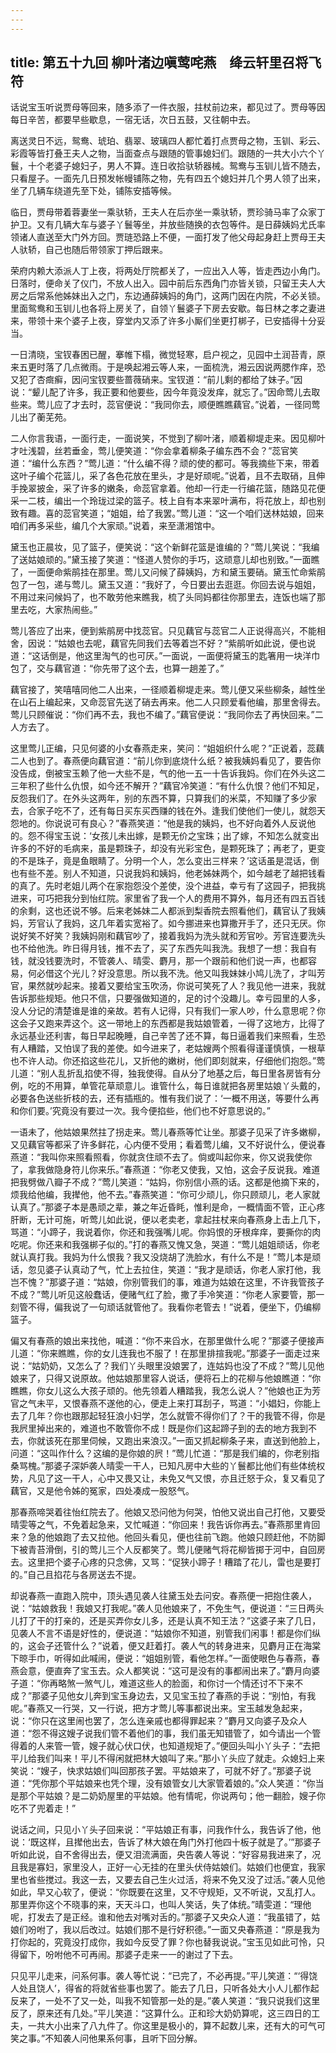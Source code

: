 ```yaml
---
---
---
```

title: 第五十九回 柳叶渚边嗔莺咤燕　绛云轩里召将飞符
---

话说宝玉听说贾母等回来，随多添了一件衣服，拄杖前边来，都见过了。贾母等因每日辛苦，都要早些歇息，一宿无话，次日五鼓，又往朝中去。

离送灵日不远，鸳鸯、琥珀、翡翠、玻璃四人都忙着打点贾母之物，玉钏、彩云、彩霞等皆打叠王夫人之物，当面查点与跟随的管事媳妇们。跟随的一共大小六个丫鬟，十个老婆子媳妇子，男人不算。连日收拾驮轿器械。鸳鸯与玉钏儿皆不随去，只看屋子。一面先几日预发帐幔铺陈之物，先有四五个媳妇并几个男人领了出来，坐了几辆车绕道先至下处，铺陈安插等候。

临日，贾母带着蓉妻坐一乘驮轿，王夫人在后亦坐一乘驮轿，贾珍骑马率了众家丁护卫。又有几辆大车与婆子丫鬟等坐，并放些随换的衣包等件。是日薛姨妈尤氏率领诸人直送至大门外方回。贾琏恐路上不便，一面打发了他父母起身赶上贾母王夫人驮轿，自己也随后带领家丁押后跟来。

荣府内赖大添派人丁上夜，将两处厅院都关了，一应出入人等，皆走西边小角门。日落时，便命关了仪门，不放人出入。园中前后东西角门亦皆关锁，只留王夫人大房之后常系他姊妹出入之门，东边通薛姨妈的角门，这两门因在内院，不必关锁。里面鸳鸯和玉钏儿也各将上房关了，自领丫鬟婆子下房去安歇。每日林之孝之妻进来，带领十来个婆子上夜，穿堂内又添了许多小厮们坐更打梆子，已安插得十分妥当。 　　

一日清晓，宝钗春困已醒，搴帷下榻，微觉轻寒，启户视之，见园中土润苔青，原来五更时落了几点微雨。于是唤起湘云等人来，一面梳洗，湘云因说两腮作痒，恐又犯了杏癍癣，因问宝钗要些蔷薇硝来。宝钗道：“前儿剩的都给了妹子。”因说：“颦儿配了许多，我正要和他要些，因今年竟没发痒，就忘了。”因命莺儿去取些来。莺儿应了才去时，蕊官便说：“我同你去，顺便瞧瞧藕官。”说着，一径同莺儿出了蘅芜苑。

二人你言我语，一面行走，一面说笑，不觉到了柳叶渚，顺着柳堤走来。因见柳叶才吐浅碧，丝若垂金，莺儿便笑道：“你会拿着柳条子编东西不会？”蕊官笑道：“编什么东西？”莺儿道：“什么编不得？顽的使的都可。等我摘些下来，带着这叶子编个花篮儿，采了各色花放在里头，才是好顽呢。”说着，且不去取硝，且伸手挽翠披金，采了许多的嫩条，命蕊官拿着。他却一行走一行编花篮，随路见花便采一二枝，编出一个玲珑过梁的篮子。枝上自有本来翠叶满布，将花放上，却也别致有趣。喜的蕊官笑道；“姐姐，给了我罢。”莺儿道：“这一个咱们送林姑娘，回来咱们再多采些，编几个大家顽。”说着，来至潇湘馆中。

黛玉也正晨妆，见了篮子，便笑说：“这个新鲜花篮是谁编的？”莺儿笑说：“我编了送姑娘顽的。”黛玉接了笑道：“怪道人赞你的手巧，这顽意儿却也别致。”一面瞧了，一面便命紫鹃挂在那里。莺儿又问候了薛姨妈，方和黛玉要硝。黛玉忙命紫鹃包了一包，递与莺儿。黛玉又道：“我好了，今日要出去逛逛。你回去说与姐姐，不用过来问候妈了，也不敢劳他来瞧我，梳了头同妈都往你那里去，连饭也端了那里去吃，大家热闹些。”

莺儿答应了出来，便到紫鹃房中找蕊官。只见藕官与蕊官二人正说得高兴，不能相舍，因说：“姑娘也去呢，藕官先同我们去等着岂不好？”紫鹃听如此说，便也说道：“这话倒是，他这里淘气的也可厌。”一面说，一面便将黛玉的匙箸用一块洋巾包了，交与藕官道：“你先带了这个去，也算一趟差了。”

藕官接了，笑嘻嘻同他二人出来，一径顺着柳堤走来。莺儿便又采些柳条，越性坐在山石上编起来，又命蕊官先送了硝去再来。他二人只顾爱看他编，那里舍得去。莺儿只顾催说：“你们再不去，我也不编了。”藕官便说：“我同你去了再快回来。”二人方去了。

这里莺儿正编，只见何婆的小女春燕走来，笑问：“姐姐织什么呢？”正说着，蕊藕二人也到了。春燕便向藕官道：“前儿你到底烧什么纸？被我姨妈看见了，要告你没告成，倒被宝玉赖了他一大些不是，气的他一五一十告诉我妈。你们在外头这二三年积了些什么仇恨，如今还不解开？”藕官冷笑道：“有什么仇恨？他们不知足，反怨我们了。在外头这两年，别的东西不算，只算我们的米菜，不知赚了多少家去，合家子吃不了，还有每日买东买西赚的钱在外。逢我们使他们一使儿，就怨天怨地的。你说说可有良心？”春燕笑道：“他是我的姨妈，也不好向着外人反说他的。怨不得宝玉说：‘女孩儿未出嫁，是颗无价之宝珠；出了嫁，不知怎么就变出许多的不好的毛病来，虽是颗珠子，却没有光彩宝色，是颗死珠了；再老了，更变的不是珠子，竟是鱼眼睛了。分明一个人，怎么变出三样来？’这话虽是混话，倒也有些不差。别人不知道，只说我妈和姨妈，他老姊妹两个，如今越老了越把钱看的真了。先时老姐儿两个在家抱怨没个差使，没个进益，幸亏有了这园子，把我挑进来，可巧把我分到怡红院。家里省了我一个人的费用不算外，每月还有四五百钱的余剩，这也还说不够。后来老姊妹二人都派到梨香院去照看他们，藕官认了我姨妈，芳官认了我妈，这几年着实宽裕了。如今挪进来也算撒开手了，还只无厌。你说好笑不好笑？我姨妈刚和藕官吵了，接着我妈为洗头就和芳官吵。芳官连要洗头也不给他洗。昨日得月钱，推不去了，买了东西先叫我洗。我想了一想：我自有钱，就没钱要洗时，不管袭人、晴雯、麝月，那一个跟前和他们说一声，也都容易，何必借这个光儿？好没意思。所以我不洗。他又叫我妹妹小鸠儿洗了，才叫芳官，果然就吵起来。接着又要给宝玉吹汤，你说可笑死了人？我见他一进来，我就告诉那些规矩。他只不信，只要强做知道的，足的讨个没趣儿。幸亏园里的人多，没人分记的清楚谁是谁的亲故。若有人记得，只有我们一家人吵，什么意思呢？你这会子又跑来弄这个。这一带地上的东西都是我姑娘管着，一得了这地方，比得了永远基业还利害，每日早起晚睡，自己辛苦了还不算，每日逼着我们来照看，生恐有人糟踏，又怕误了我的差使。如今进来了，老姑嫂两个照看得谨谨慎慎，一根草也不许人动。你还掐这些花儿，又折他的嫩树，他们即刻就来，仔细他们抱怨。”莺儿道：“别人乱折乱掐使不得，独我使得。自从分了地基之后，每日里各房皆有分例，吃的不用算，单管花草顽意儿。谁管什么，每日谁就把各房里姑娘丫头戴的，必要各色送些折枝的去，还有插瓶的。惟有我们说了：‘一概不用送，等要什么再和你们要。’究竟没有要过一次。我今便掐些，他们也不好意思说的。”

一语未了，他姑娘果然拄了拐走来。莺儿春燕等忙让坐。那婆子见采了许多嫩柳，又见藕官等都采了许多鲜花，心内便不受用；看着莺儿编，又不好说什么，便说春燕道：“我叫你来照看照看，你就贪住顽不去了。倘或叫起你来，你又说我使你了，拿我做隐身符儿你来乐。”春燕道：“你老又使我，又怕，这会子反说我。难道把我劈做八瓣子不成？”莺儿笑道：“姑妈，你别信小燕的话。这都是他摘下来的，烦我给他编，我撵他，他不去。”春燕笑道：“你可少顽儿，你只顾顽儿，老人家就认真了。”那婆子本是愚顽之辈，兼之年近昏眊，惟利是命，一概情面不管，正心疼肝断，无计可施，听莺儿如此说，便以老卖老，拿起拄杖来向春燕身上击上几下，骂道：“小蹄子，我说着你，你还和我强嘴儿呢。你妈恨的牙根痒痒，要撕你的肉吃呢。你还来和我强梆子似的。”打的春燕又愧又急，哭道：“莺儿姐姐顽话，你老就认真打我。我妈为什么恨我？我又没烧胡了洗脸水，有什么不是！”莺儿本是顽话，忽见婆子认真动了气，忙上去拉住，笑道：“我才是顽话，你老人家打他，我岂不愧？”那婆子道：“姑娘，你别管我们的事，难道为姑娘在这里，不许我管孩子不成？”莺儿听见这般蠢话，便赌气红了脸，撒了手冷笑道：“你老人家要管，那一刻管不得，偏我说了一句顽话就管他了。我看你老管去！”说着，便坐下，仍编柳篮子。

偏又有春燕的娘出来找他，喊道：“你不来舀水，在那里做什么呢？”那婆子便接声儿道：“你来瞧瞧，你的女儿连我也不服了！在那里排揎我呢。”那婆子一面走过来说：“姑奶奶，又怎么了？我们丫头眼里没娘罢了，连姑妈也没了不成？”莺儿见他娘来了，只得又说原故。他姑娘那里容人说话，便将石上的花柳与他娘瞧道：“你瞧瞧，你女儿这么大孩子顽的。他先领着人糟踏我，我怎么说人？”他娘也正为芳官之气未平，又恨春燕不遂他的心，便走上来打耳刮子，骂道：“小娼妇，你能上去了几年？你也跟那起轻狂浪小妇学，怎么就管不得你们了？干的我管不得，你是我屄里掉出来的，难道也不敢管你不成！既是你们这起蹄子到的去的地方我到不去，你就该死在那里伺候，又跑出来浪汉。”一面又抓起柳条子来，直送到他脸上，问道：“这叫作什么？这编的是你娘的屄！”莺儿忙道：“那是我们编的，你老别指桑骂槐。”那婆子深妒袭人晴雯一干人，已知凡房中大些的丫鬟都比他们有些体统权势，凡见了这一干人，心中又畏又让，未免又气又恨，亦且迁怒于众，复又看见了藕官，又是他令姊的冤家，四处凑成一股怒气。

那春燕啼哭着往怡红院去了。他娘又恐问他为何哭，怕他又说出自己打他，又要受晴雯等之气，不免着起急来，又忙喊道：“你回来！我告诉你再去。”春燕那里肯回来？急的他娘跑了去又拉他。他回头看见，便也往前飞跑。他娘只顾赶他，不防脚下被青苔滑倒，引的莺儿三个人反都笑了。莺儿便赌气将花柳皆掷于河中，自回房去。这里把个婆子心疼的只念佛，又骂：“促狭小蹄子！糟踏了花儿，雷也是要打的。”自己且掐花与各房送去不提。

却说春燕一直跑入院中，顶头遇见袭人往黛玉处去问安。春燕便一把抱住袭人，说：“姑娘救我！我娘又打我呢。”袭人见他娘来了，不免生气，便说道：“三日两头儿打了干的打亲的，还是买弄你女儿多，还是认真不知王法？”这婆子来了几日，见袭人不言不语是好性的，便说道：“姑娘你不知道，别管我们闲事！都是你们纵的，这会子还管什么？”说着，便又赶着打。袭人气的转身进来，见麝月正在海棠下晾手巾，听得如此喊闹，便说：“姐姐别管，看他怎样。”一面使眼色与春燕，春燕会意，便直奔了宝玉去。众人都笑说：“这可是没有的事都闹出来了。”麝月向婆子道：“你再略煞一煞气儿，难道这些人的脸面，和你讨一个情还讨不下来不成？”那婆子见他女儿奔到宝玉身边去，又见宝玉拉了春燕的手说：“别怕，有我呢。”春燕又一行哭，又一行说，把方才莺儿等事都说出来。宝玉越发急起来，说：“你只在这里闹也罢了，怎么连亲戚也都得罪起来？”麝月又向婆子及众人道：“怨不得这嫂子说我们管不着他们的事，我们虽无知错管了，如今请出一个管得着的人来管一管，嫂子就心伏口伏，也知道规矩了。”便回头叫小丫头子：“去把平儿给我们叫来！平儿不得闲就把林大娘叫了来。”那小丫头应了就走。众媳妇上来笑说：“嫂子，快求姑娘们叫回那孩子罢。平姑娘来了，可就不好了。”那婆子说道：“凭你那个平姑娘来也凭个理，没有娘管女儿大家管着娘的。”众人笑道：“你当是那个平姑娘？是二奶奶屋里的平姑娘。他有情呢，你说两句；他一翻脸，嫂子你吃不了兜着走！”

说话之间，只见小丫头子回来说：“平姑娘正有事，问我作什么，我告诉了他，他说：‘既这样，且撵他出去，告诉了林大娘在角门外打他四十板子就是了。’”那婆子听如此说，自不舍得出去，便又泪流满面，央告袭人等说：“好容易我进来了，况且我是寡妇，家里没人，正好一心无挂的在里头伏侍姑娘们。姑娘们也便宜，我家里也省些搅过。我这一去，又要去自己生火过活，将来不免又没了过活。”袭人见他如此，早又心软了，便说：“你既要在这里，又不守规矩，又不听说，又乱打人。那里弄你这个不晓事的来，天天斗口，也叫人笑话，失了体统。”晴雯道：“理他呢，打发去了是正经。谁和他去对嘴对舌的。”那婆子又央众人道：“我虽错了，姑娘们吩咐了，我以后改过。姑娘们那不是行好积德。”一面又央春燕道：“原是我为打你起的，究竟没打成你，我如今反受了罪？你也替我说说。”宝玉见如此可怜，只得留下，吩咐他不可再闹。那婆子走来一一的谢过了下去。

只见平儿走来，问系何事。袭人等忙说：“已完了，不必再提。”平儿笑道：“‘得饶人处且饶人’，得省的将就省些事也罢了。能去了几日，只听各处大小人儿都作起反来了，一处不了又一处，叫我不知管那一处的是。”袭人笑道：“我只说我们这里反了，原来还有几处。”平儿笑道：“这算什么。正和珍大奶奶算呢，这三四日的工夫，一共大小出来了八九件了。你这里是极小的，算不起数儿来，还有大的可气可笑之事。”不知袭人问他果系何事，且听下回分解。

